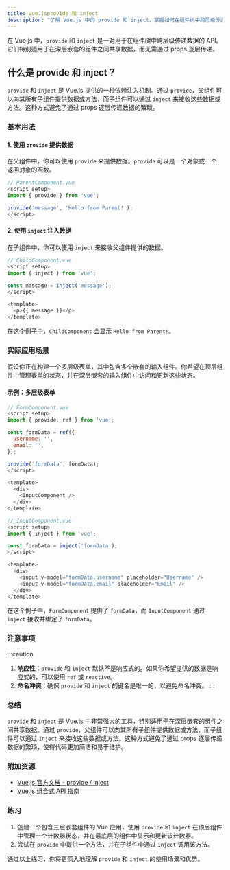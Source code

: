```yaml
---
title: Vue.jsprovide 和 inject
description: "了解 Vue.js 中的 provide 和 inject，掌握如何在组件树中跨层级传递数据。"
---
```


在 Vue.js 中，`provide` 和 `inject` 是一对用于在组件树中跨层级传递数据的 API。它们特别适用于在深层嵌套的组件之间共享数据，而无需通过 props 逐层传递。

## 什么是 provide 和 inject？

`provide` 和 `inject` 是 Vue.js 提供的一种依赖注入机制。通过 `provide`，父组件可以向其所有子组件提供数据或方法，而子组件可以通过 `inject` 来接收这些数据或方法。这种方式避免了通过 props 逐层传递数据的繁琐。

### 基本用法

#### 1. 使用 `provide` 提供数据

在父组件中，你可以使用 `provide` 来提供数据。`provide` 可以是一个对象或一个返回对象的函数。

```javascript
// ParentComponent.vue
<script setup>
import { provide } from 'vue';

provide('message', 'Hello from Parent!');
</script>
```

#### 2. 使用 `inject` 注入数据

在子组件中，你可以使用 `inject` 来接收父组件提供的数据。

```javascript
// ChildComponent.vue
<script setup>
import { inject } from 'vue';

const message = inject('message');
</script>

<template>
  <p>{{ message }}</p>
</template>
```

在这个例子中，`ChildComponent` 会显示 `Hello from Parent!`。

### 实际应用场景

假设你正在构建一个多层级表单，其中包含多个嵌套的输入组件。你希望在顶层组件中管理表单的状态，并在深层嵌套的输入组件中访问和更新这些状态。

#### 示例：多层级表单

```javascript
// FormComponent.vue
<script setup>
import { provide, ref } from 'vue';

const formData = ref({
  username: '',
  email: '',
});

provide('formData', formData);
</script>

<template>
  <div>
    <InputComponent />
  </div>
</template>
```

```javascript
// InputComponent.vue
<script setup>
import { inject } from 'vue';

const formData = inject('formData');
</script>

<template>
  <div>
    <input v-model="formData.username" placeholder="Username" />
    <input v-model="formData.email" placeholder="Email" />
  </div>
</template>
```

在这个例子中，`FormComponent` 提供了 `formData`，而 `InputComponent` 通过 `inject` 接收并绑定了 `formData`。

### 注意事项

:::caution
1. **响应性**：`provide` 和 `inject` 默认不是响应式的。如果你希望提供的数据是响应式的，可以使用 `ref` 或 `reactive`。
2. **命名冲突**：确保 `provide` 和 `inject` 的键名是唯一的，以避免命名冲突。
:::

### 总结

`provide` 和 `inject` 是 Vue.js 中非常强大的工具，特别适用于在深层嵌套的组件之间共享数据。通过 `provide`，父组件可以向其所有子组件提供数据或方法，而子组件可以通过 `inject` 来接收这些数据或方法。这种方式避免了通过 props 逐层传递数据的繁琐，使得代码更加简洁和易于维护。

### 附加资源

- [Vue.js 官方文档 - provide / inject](https://vuejs.org/guide/components/provide-inject.html)
- [Vue.js 组合式 API 指南](https://vuejs.org/guide/composition-api-introduction.html)

### 练习

1. 创建一个包含三层嵌套组件的 Vue 应用，使用 `provide` 和 `inject` 在顶层组件中管理一个计数器状态，并在最底层的组件中显示和更新该计数器。
2. 尝试在 `provide` 中提供一个方法，并在子组件中通过 `inject` 调用该方法。

通过以上练习，你将更深入地理解 `provide` 和 `inject` 的使用场景和优势。